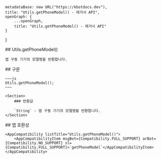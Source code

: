 
    metadataBase: new URL("https://kbotdocs.dev"),
    title: "Utils.getPhoneModel() - 레거시 API",
    openGraph: {
        ...openGraph,
        title: "Utils.getPhoneModel() - 레거시 API"
    }
}

<Section>
    ## Utils.getPhoneModel()

    앱 구동 기기의 모델명을 반환합니다.
</Section>
<Section>
    ## 구문

    ~~~js
    Utils.getPhoneModel();
    ~~~

    <Section>
        ### 반환값

        `String` - 앱 구동 기기의 모델명을 반환합니다.
    </Section>
</Section>
<Section>
    ## 앱 호환성

    <AppCompatibility listTitle="Utils.getPhoneModel()">
        <AppCompatibilityItem msgBot={Compatibility.FULL_SUPPORT} arBot={Compatibility.NO_SUPPORT} sl={Compatibility.FULL_SUPPORT}>`getPhoneModel`</AppCompatibilityItem>
    </AppCompatibility>
</Section>